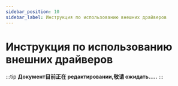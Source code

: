```yaml
---
sidebar_position: 10
sidebar_label: Инструкция по использованию внешних драйверов
---
```



# Инструкция по использованию внешних драйверов

:::tip
    **Документ目前正在 редактировании,敬请 ожидать.....**
:::
